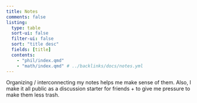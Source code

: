 ```yaml
---
title: Notes
comments: false
listing: 
  type: table
  sort-ui: false
  filter-ui: false
  sort: "title desc"
  fields: [title]
  contents: 
    - "phil/index.qmd"
    - "math/index.qmd" # ../backlinks/docs/notes.yml
---
```


Organizing / interconnecting my notes helps me make sense of them. Also, I 
make it all public as a discussion starter for friends + to give me pressure 
to make them less trash.
